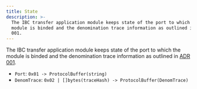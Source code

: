 ```yaml
---
title: State
description: >-
  The IBC transfer application module keeps state of the port to which the
  module is binded and the denomination trace information as outlined in ADR
  001.
---
```


The IBC transfer application module keeps state of the port to which the module is binded and the denomination trace information as outlined in [ADR 001](/docs/ibc/v4.6.x/architecture/adr-001-coin-source-tracing.md).

* `Port`: `0x01 -> ProtocolBuffer(string)`
* `DenomTrace`: `0x02 | []bytes(traceHash) -> ProtocolBuffer(DenomTrace)`
